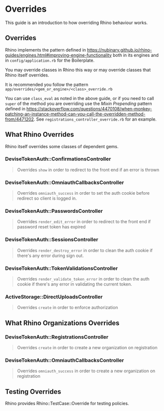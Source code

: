 # Overrides

This guide is an introduction to how overriding Rhino behaviour works.

## Overrides

Rhino implements the pattern defined in https://nubinary.github.io/rhino-guides/engines.html#improving-engine-functionality both in its engines and in `config/application.rb` for the Boilerplate.

You may override classes in Rhino this way or may override classes that Rhino itself overrides.

It is recommended you follow the pattern `app/overrides/<gem_or_engine>/<class>_override.rb`

You can use `class_eval` as noted in the above guide, or if you need to call `super` of the method you are overriding use the _Mixin Prepending_ pattern defined in https://stackoverflow.com/questions/4470108/when-monkey-patching-an-instance-method-can-you-call-the-overridden-method-from/4471202. See `registrations_controller_override.rb` for an example.

## What Rhino Overrides

Rhino itself overrides some classes of dependent gems.

### DeviseTokenAuth::ConfirmationsController

> Overrides `show` in order to redirect to the front end if an error is thrown

### DeviseTokenAuth::OmniauthCallbacksController

> Overrides `omniauth_success` in order to set the auth cookie before redirect so client is logged in.

### DeviseTokenAuth::PasswordsController

> Overrides `render_edit_error` in order to redirect to the front end if password reset token has expired

### DeviseTokenAuth::SessionsController

> Overrides `render_destroy_error` in order to clean the auth cookie if there's any error during sign out.

### DeviseTokenAuth::TokenValidationsController

> Overrides `render_validate_token_error` in order to clean the auth cookie if there's any error in validating the current token.

### ActiveStorage::DirectUploadsController

> Overrides `create` in order to enforce authorization

## What Rhino Organizations Overrides

### DeviseTokenAuth::RegistrationsController

> Overrides `create` in order to create a new organization on registration

### DeviseTokenAuth::OmniauthCallbacksController

> Overrides `omniauth_success` in order to create a new organization on registration

## Testing Overrides

Rhino provides Rhino::TestCase::Override for testing policies.
